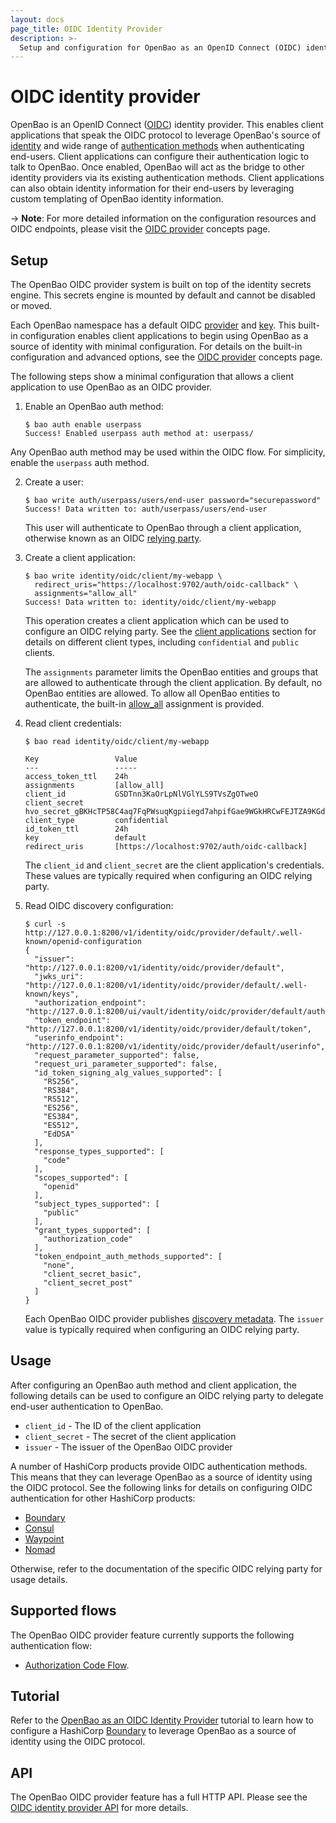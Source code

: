 ```yaml
---
layout: docs
page_title: OIDC Identity Provider
description: >-
  Setup and configuration for OpenBao as an OpenID Connect (OIDC) identity provider.
---
```


# OIDC identity provider

OpenBao is an OpenID Connect ([OIDC](https://openid.net/specs/openid-connect-core-1_0.html))
identity provider. This enables client applications that speak the OIDC protocol to leverage
OpenBao's source of [identity](/vault/docs/concepts/identity) and wide range of [authentication methods](/vault/docs/auth)
when authenticating end-users. Client applications can configure their authentication logic
to talk to OpenBao. Once enabled, OpenBao will act as the bridge to other identity providers via
its existing authentication methods. Client applications can also obtain identity information
for their end-users by leveraging custom templating of OpenBao identity information.

\-> **Note**: For more detailed information on the configuration resources and OIDC endpoints,
please visit the [OIDC provider](/vault/docs/concepts/oidc-provider) concepts page.

## Setup

The OpenBao OIDC provider system is built on top of the identity secrets engine.
This secrets engine is mounted by default and cannot be disabled or moved.

Each OpenBao namespace has a default OIDC [provider](/vault/docs/concepts/oidc-provider#providers)
and [key](/vault/docs/concepts/oidc-provider#key). This built-in configuration enables client
applications to begin using OpenBao as a source of identity with minimal configuration. For
details on the built-in configuration and advanced options, see the [OIDC provider](/vault/docs/concepts/oidc-provider)
concepts page.

The following steps show a minimal configuration that allows a client application to use
OpenBao as an OIDC provider.

1. Enable an OpenBao auth method:

   ```text
   $ bao auth enable userpass
   Success! Enabled userpass auth method at: userpass/
   ```

Any OpenBao auth method may be used within the OIDC flow. For simplicity, enable the
`userpass` auth method.

2. Create a user:

   ```text
   $ bao write auth/userpass/users/end-user password="securepassword"
   Success! Data written to: auth/userpass/users/end-user
   ```

   This user will authenticate to OpenBao through a client application, otherwise known as
   an OIDC [relying party](https://openid.net/specs/openid-connect-core-1_0.html#Terminology).

2. Create a client application:

   ```text
   $ bao write identity/oidc/client/my-webapp \
     redirect_uris="https://localhost:9702/auth/oidc-callback" \
     assignments="allow_all"
   Success! Data written to: identity/oidc/client/my-webapp
   ```

   This operation creates a client application which can be used to configure an OIDC
   relying party. See the [client applications](/vault/docs/concepts/oidc-provider#client-applications)
   section for details on different client types, including `confidential` and `public` clients.

   The `assignments` parameter limits the OpenBao entities and groups that are allowed to
   authenticate through the client application. By default, no OpenBao entities are allowed.
   To allow all OpenBao entities to authenticate, the built-in [allow_all](/vault/docs/concepts/oidc-provider#assignments)
   assignment is provided.

2. Read client credentials:

   ```text
   $ bao read identity/oidc/client/my-webapp

   Key                 Value
   ---                 -----
   access_token_ttl    24h
   assignments         [allow_all]
   client_id           GSDTnn3KaOrLpNlVGlYLS9TVsZgOTweO
   client_secret       hvo_secret_gBKHcTP58C4aq7FqPWsuqKgpiiegd7ahpifGae9WGkHRCwFEJTZA9KGdNVpzE0r8
   client_type         confidential
   id_token_ttl        24h
   key                 default
   redirect_uris       [https://localhost:9702/auth/oidc-callback]
   ```

   The `client_id` and `client_secret` are the client application's credentials. These
   values are typically required when configuring an OIDC relying party.

2. Read OIDC discovery configuration:

   ```text
   $ curl -s http://127.0.0.1:8200/v1/identity/oidc/provider/default/.well-known/openid-configuration
   {
     "issuer": "http://127.0.0.1:8200/v1/identity/oidc/provider/default",
     "jwks_uri": "http://127.0.0.1:8200/v1/identity/oidc/provider/default/.well-known/keys",
     "authorization_endpoint": "http://127.0.0.1:8200/ui/vault/identity/oidc/provider/default/authorize",
     "token_endpoint": "http://127.0.0.1:8200/v1/identity/oidc/provider/default/token",
     "userinfo_endpoint": "http://127.0.0.1:8200/v1/identity/oidc/provider/default/userinfo",
     "request_parameter_supported": false,
     "request_uri_parameter_supported": false,
     "id_token_signing_alg_values_supported": [
       "RS256",
       "RS384",
       "RS512",
       "ES256",
       "ES384",
       "ES512",
       "EdDSA"
     ],
     "response_types_supported": [
       "code"
     ],
     "scopes_supported": [
       "openid"
     ],
     "subject_types_supported": [
       "public"
     ],
     "grant_types_supported": [
       "authorization_code"
     ],
     "token_endpoint_auth_methods_supported": [
       "none",
       "client_secret_basic",
       "client_secret_post"
     ]
   }
   ```

   Each OpenBao OIDC provider publishes [discovery metadata](https://openid.net/specs/openid-connect-discovery-1_0.html#ProviderMetadata).
   The `issuer` value is typically required when configuring an OIDC relying party.

## Usage

After configuring an OpenBao auth method and client application, the following details can
be used to configure an OIDC relying party to delegate end-user authentication to OpenBao.

- `client_id` - The ID of the client application
- `client_secret` - The secret of the client application
- `issuer` - The issuer of the OpenBao OIDC provider

A number of HashiCorp products provide OIDC authentication methods. This means that they
can leverage OpenBao as a source of identity using the OIDC protocol. See the following links
for details on configuring OIDC authentication for other HashiCorp products:

- [Boundary](/boundary/tutorials/access-management/oidc-auth)
- [Consul](/consul/docs/security/acl/auth-methods/oidc)
- [Waypoint](/waypoint/docs/server/auth/oidc)
- [Nomad](/nomad/tutorials/single-sign-on/sso-oidc-vault)

Otherwise, refer to the documentation of the specific OIDC relying party for usage details.

## Supported flows

The OpenBao OIDC provider feature currently supports the following authentication flow:

- [Authorization Code Flow](https://openid.net/specs/openid-connect-core-1_0.html#CodeFlowAuth).

## Tutorial

Refer to the [OpenBao as an OIDC Identity Provider](/vault/tutorials/auth-methods/oidc-identity-provider)
tutorial to learn how to configure a HashiCorp [Boundary](https://www.boundaryproject.io/)
to leverage OpenBao as a source of identity using the OIDC protocol.

## API

The OpenBao OIDC provider feature has a full HTTP API. Please see the
[OIDC identity provider API](/vault/api-docs/secret/identity/oidc-provider) for more
details.

